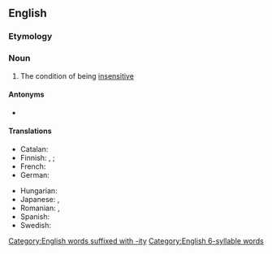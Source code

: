 ==English==

===Etymology===
{{prefix|en|in|sensitivity}}

===Noun===
{{en-noun|-|+}}

# The condition of being [[insensitive]]

====Antonyms====
* {{l|en|sensitivity}}

====Translations====
{{trans-top|condition of being insensitive}}
* Catalan: {{t|ca|insensibilitat|f}}
* Finnish: {{t+|fi|tunteettomuus}}, {{t+|fi|tunnottomuus}}; {{t|fi|epäherkkyys}} {{q|photography}}
* French: {{t+|fr|insensibilité|f}}
* German: {{t|de|Gefühllosigkeit|f}}
{{trans-mid}}
* Hungarian: {{t+|hu|érzéketlenség}}
* Japanese: {{t|ja|無神経|tr=mushinkei}}, {{t+|ja|鈍感|tr=donkan}}
* Romanian: {{t+|ro|insensibilitate|f}}, {{t|ro|nesensibilitate|f}} {{qualifier|rare}}
* Spanish: {{t+|es|insensibilidad|f}}
* Swedish: {{t+|sv|okänslighet|c}}
{{trans-bottom}}

[[Category:English words suffixed with -ity]]
[[Category:English 6-syllable words]]